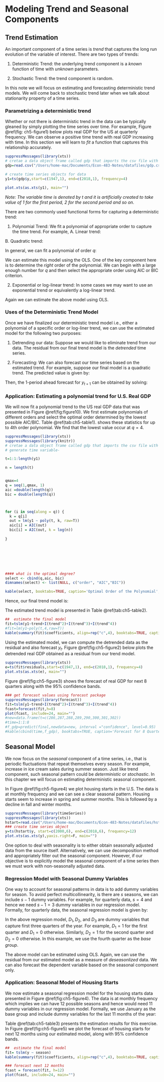 # Modeling Trend and Seasonal Components

## Trend Estimation

An important component of a time series is *trend* that captures the long run evolution of the variable of interest. There are two types of trends:

1. Deterministic Trend: the underlying trend component is a *known* function of time with *unknown* parameters.

2. Stochastic Trend: the trend component is random.

In this note we will focus on estimating and forecasting deterministic trend models. We will come back to stochastic trend later when we talk about stationarity property of a time series.

### Parametrizing a deterministic trend

Whether or not there is deterministic trend in the data can be typically gleaned by simply plotting the time series over time. For example, Figure \@ref(fig: ch5-figure1) below plots real GDP for the US at quarterly frequency. We can observe a positive time trend with real GDP increasing with time. In this section we will learn to *fit* a function that captures this relationship accurately.

```r
suppressMessages(library(xts))
# cretae a data object frame called gdp that imports the csv file with data
gdp=read.csv("/Users/home-mac/Documents/Econ-483-Notes/datafiles/gdp.csv")

# create time series objects for data 
y1=ts(gdp$y,start=c(1947,1), end=c(2018,1), frequency=4)

plot.xts(as.xts(y1), main="")
```

*Note: The variable time is denoted by $t$ and it is artificially created to take value of 1 for the first period, 2 for the second period and so on.*

There are two commonly used functional forms for capturing a deterministic trend:

1. Polynomial Trend: We fit a polynomial of appropriate order  to capture the time trend. For example,
A. Linear trend:
\begin{equation}
y_t=\beta_0 +\beta_1 t +\epsilon_t
\end{equation}

B. Quadratic trend:
\begin{equation}
y_t=\beta_0 +\beta_1 t + \beta_2 t^2 +\epsilon_t
\end{equation}

In general, we can fit a polynomial of order $q$:
\begin{equation}
y_t=\beta_0 + \sum_{i=1}^q \beta_i t^i +\epsilon_t
\end{equation}

We can estimate this model using the OLS. One of the key component here is to determine the *right* order of the polynomial. We can begin with a large enough number for $q$ and then select the appropriate order using AIC or BIC criterion.

2. Exponential or log-linear trend: In some cases we may want to use an exponential trend or equivalently a log-linear trend.
\begin{align}
y_t=e^(\beta_0 +\beta_1 t +\epsilon_t)\\
equivalently\\
log(y_t)=\beta_0 +\beta_1 t +\epsilon_t
\end{align}

Again we can estimate the above model using OLS.


### Uses of the Deterministic Trend Model

Once we have finalized our deterministic trend model i.e., either a polynomial of a specific order or log-liner trend, we can use the estimated model for the following two purposes:

1. Detrending our data: Suppose we would like to eliminate trend from our data. The residual from our final trend model is the *detrended* time series.

2. Forecasting: We can also forecast our time series based on the estimated trend. For example, suppose our final model is a quadratic trend. The predicted value is given by:

\begin{equation}
\widehat{y_t}=\widehat{\beta_0}+\widehat{\beta_1} t + \widehat{\beta_2} t^2
\end{equation}

Then, the 1-period ahead forecast for $y_{t+1}$ can be obtained by solving:
\begin{equation}
\widehat{y_{t+1}}=\widehat{\beta_0}+\widehat{\beta_1} (t+1) + \widehat{\beta_2} (t+1)^2
\end{equation}

### Application: Estimating a polynomial trend for U.S. Real GDP

We will now fit a polynomial trend to the US real GDP data that was presented in Figure \@ref(fig:figure10). We first estimate polynomials of different orders and select the optimal order determined by the lowest possible AIC/BIC. Table \@ref(tab:ch5-table1). shows these statistics for up to 4th order polynomial. We find that the lowest value occur at $q=4$. 

```r
suppressMessages(library(xts))
suppressMessages(library(knitr))
# cretae a data object frame called gdp that imports the csv file with data
# generate time variable-

t=1:1:length(y1)

n = length(t)


qmax=4
q = seq(1,qmax, 1)
aic =double(length(q))
bic = double(length(q))



for (i in seq(along = q)) {
  k = q[i]
  out = lm(y1 ~ poly(t, k, raw=T))
  aic[i] = AIC(out)
  bic[i] = AIC(out, k = log(n))
  
}
 






#### what is the optimal degree?
select <- cbind(q,aic, bic)
dimnames(select) <- list(NULL, c("order", "AIC","BIC"))

kable(select, booktabs=TRUE, caption='Optimal Order of the Polynomial', align=rep("c",3))


```



Hence, our final trend model is:

\begin{equation}
y_t=\beta_0 +\beta_1 t + \beta_2 t^2 + \beta_3 t^3 + \beta_4 t^4 +\epsilon_t
\end{equation}

The estimated trend model is presented in Table \@ref(tab:ch5-table2).
```r
##  estimate the final model
fit=tslm(y1~trend+I(trend^2)+I(trend^3)+I(trend^4))
#fit=lm(y1~poly(t,4,raw=T))
kable(summary(fit)$coefficients, align=rep("c",4), booktabs=TRUE, caption='Regression Results', digits=c(3,3,3,3))


```



Using the estimated model, we can compute the detrended data as the residual and also forecast $y_t$.  Figure \@ref(fig:ch5-figure2) below plots the detrended real GDP obtained as a residual from our trend model. 

```r
suppressMessages(library(xts))
e=ts(fit$residuals,start=c(1947,1), end=c(2018,1), frequency=4)
plot.xts(as.xts(e), main="")

```




Figure \@ref(fig:ch5-figure3) shows the forecast of real GDP for next 8 quarters along with the 95% confidence bands.


```r
### get forecast values using forecast package
suppressMessages(library(forecast))
fit=tslm(y1~trend+I(trend^2)+I(trend^3)+I(trend^4))
fcast=forecast(fit,h=8)
plot(fcast, include=24, main="")
#new=data.frame(t=c(286,287,288,289,290,300,301,302))
#time=1:1:8
#f_gdp=predict(final,newdata=new, interval ="confidence", level=0.95)
#kable(cbind(time,f_gdp), booktabs=TRUE, caption='Forecast for 8 Quarters', align=rep("c",4), digits=c(1,3,3,3), col.names=c("h", "Forecast", " 95% Lower Bound", " 95% Upper Bound"))

```


## Seasonal Model

We now focus on the *seasonal* component of a time series, i.e., that is periodic fluctuations that repeat themselves every season. For example, increase in ice cream sales during summer season. Just like trend component, such seasonal pattern could be *deterministic* or *stochastic*. In this chapter we will focus on estimating deterministic seasonal component.

In Figure \@ref(fig:ch5-figure4) we plot housing starts in the U.S. The data is at monthly frequency and we can see a clear seasonal pattern. Housing starts seem to increase in spring and summer months. This is followed by a decline in fall and winter months.

```r
suppressMessages(library(timeSeries))
suppressMessages(library(xts))
hstart=read.csv("/Users/home-mac/Documents/Econ-483-Notes/datafiles/hstarts.csv")
### create time series object
y=ts(hstart$y, start=c(2000,6), end=c(2018,6), frequency=12)
plot.xts(as.xts(y),yaxis.right=F, main="")
```

One option to deal with seasonality is to either obtain seasonally adjusted data from the source itself. Alternatively, we can use decomposition method and appropriately filter out the seasonal component. However, if our objective is to explicitly model the seasonal component of a time series then we must work with non-seasonally adjusted data.

### Regression Model with Seasonal Dummy Variables

One way to account for seasonal patterns in data is to add dummy variables for season. To avoid perfect multicollinearity, is there are $s$ seasons, we can include $s-1$ dummy variables. For example, for quarterly data, $s=4$ and hence we need $s-1=3$ dummy variables in our regression model. Formally, for quarterly data, the seasonal regression model is given by:

\begin{equation}
y_t= \beta_0 + \beta_1 D_{1t}+ \beta_2 D_{2t} + \beta_3 D_{3t} + \epsilon_t
\end{equation}

In the above regression model, $D_1,D_2,$ and $D_3$ are dummy variables that capture first three quarters of the year. For example, $D_1=1$ for the first quarter and $D_1=0$ otherwise. Similarly, $D_2=1$ for the second quarter and $D_2=0$ otherwise. In this example, we use the fourth quarter as the *base group*.

The above model can be estimated using OLS. Again, we can use the residual from our estimated model as a measure of *deseasonlized* data. We can also forecast the dependent variable based on the seasonal component only.

### Application: Seasonal Model of Housing Starts

We now estimate a seasonal regression model for the housing starts data presented in Figure \@ref(fig:ch5-figure4). The data is at monthly frequency which implies we can have 12 possible seasons and hence would need 11 dummy variables in our regression model. Formally, we use January as the base group and include dummy variables for the last 11 months of the year:

\begin{equation}
y_t=\beta_0 + \sum_{i=2}^{12}\beta_i D_{it} + \epsilon_t
\end{equation}

Table \@ref(tab:ch5-table3) presents the estimation results for this exercise. In Figure \@ref(fig:ch5-figure5) we plot the forecast of housing starts for next 12 months using our estimated model, along with 95% confidence bands.
```r
##  estimate the final model
fit= tslm(y ~ season)
kable(summary(fit)$coefficients, align=rep("c",4), booktabs=TRUE, caption='Regression Results', digits=c(3,3,3,3))


```


```r
### forecast next 12 months
fcast = forecast(fit, h=12)
plot(fcast, include=24, main="")
```

